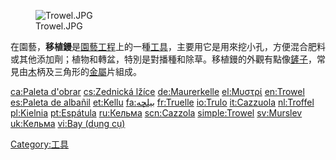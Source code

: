[[File:Trowel.JPG|thumb]]

在園藝，'''移植鏝'''是[[園藝工程|園藝工程]]上的一種[[工具|工具]]，主要用它是用來挖小孔，方便混合肥料或其他添加劑；植物和轉盆，特別是對播種和除草。移植鏝的外觀有點像[[鏟子|鏟子]]，常見由[[木|木]]柄及三角形的[[金屬|金屬]]片組成。

{{Thing-stub}}
{{園藝小作品}}

[[Category:工具|Category:工具]]

[[ca:Paleta_d'obrar|ca:Paleta d'obrar]]
[[cs:Zednická_lžíce|cs:Zednická lžíce]]
[[de:Maurerkelle|de:Maurerkelle]]
[[el:Μυστρί|el:Μυστρί]]
[[en:Trowel|en:Trowel]]
[[es:Paleta_de_albañil|es:Paleta de albañil]]
[[et:Kellu|et:Kellu]]
[[fa:بیلچه|fa:بیلچه]]
[[fr:Truelle|fr:Truelle]]
[[io:Trulo|io:Trulo]]
[[it:Cazzuola|it:Cazzuola]]
[[nl:Troffel|nl:Troffel]]
[[pl:Kielnia|pl:Kielnia]]
[[pt:Espátula|pt:Espátula]]
[[ru:Кельма|ru:Кельма]]
[[scn:Cazzola|scn:Cazzola]]
[[simple:Trowel|simple:Trowel]]
[[sv:Murslev|sv:Murslev]]
[[uk:Кельма|uk:Кельма]]
[[vi:Bay_(dụng_cụ)|vi:Bay (dụng cụ)]]
